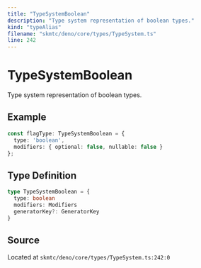 ```yaml
---
title: "TypeSystemBoolean"
description: "Type system representation of boolean types."
kind: "typeAlias"
filename: "skmtc/deno/core/types/TypeSystem.ts"
line: 242
---
```


# TypeSystemBoolean

Type system representation of boolean types.


## Example

```typescript
const flagType: TypeSystemBoolean = {
  type: 'boolean',
  modifiers: { optional: false, nullable: false }
};
```

## Type Definition

```typescript
type TypeSystemBoolean = {
  type: boolean
  modifiers: Modifiers
  generatorKey?: GeneratorKey
}
```

## Source

Located at `skmtc/deno/core/types/TypeSystem.ts:242:0`
